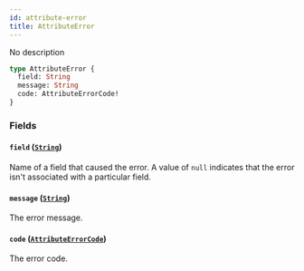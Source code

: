 ```yaml
---
id: attribute-error
title: AttributeError
---
```



No description

```graphql
type AttributeError {
  field: String
  message: String
  code: AttributeErrorCode!
}
```


### Fields

#### `field` ([`String`](../../../developer/api-reference/scalars/string))

Name of a field that caused the error. A value of `null` indicates that the error isn't associated with a particular field.


#### `message` ([`String`](../../../developer/api-reference/scalars/string))

The error message.


#### `code` ([`AttributeErrorCode`](../../../developer/api-reference/enums/attribute-error-code))

The error code.




